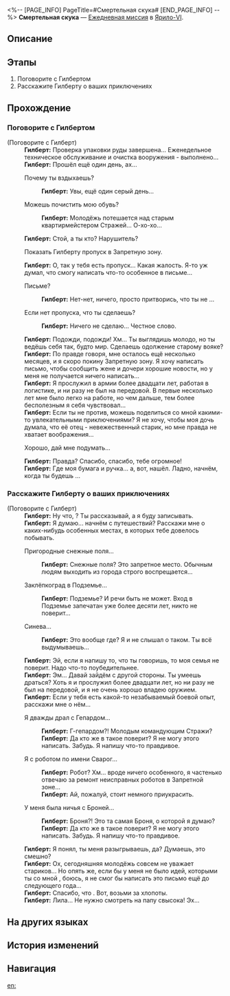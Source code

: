 <%-- [PAGE_INFO]
PageTitle=#Смертельная скука#
[END_PAGE_INFO] --%>
{{Дополнить|Диалоги.}}
{{Миссия Инфобокс
|id              = 3011111
|Название        = 
|Изображение     = Миссия Смертельная скука.png
|Тип             = Ежедневная миссия
|Событие         = 
|Глава           = 
|Условия         = 
|Персонажи       = Гилберт; Первопроходец
|СтартЛокация    = [[Ярило-VI]] — [[Запретная зона Среброгривых Стражей]]
|Мир             = Ярило-VI
|Предыдущая      = 
|Следующая       = 
|Награды         = Кредиты*5 000
}}
'''Смертельная скука''' — [[Ежедневная миссия]] в [[Ярило-VI]].

==Описание==
{{Описание|<!--официальное описание из Перекрёстка судеб-->}}

==Этапы==
# Поговорите с Гилбертом
# Расскажите Гилберту о ваших приключениях

==Прохождение==
{{Дополнить}}

===Поговорите с Гилбертом===
{{Описание миссии|тип=Ежедневная миссия|локация=Запретная зона Среброгривых Стражей|Гилберт в Запретной зоне Среброгривых Стражей чем-то обеспокоен. Пойдите и поговорите с ним.}}
{{Диалог Начало}}

;(Поговорите с Гилберт)
:'''Гилберт:''' Проверка упаковки руды завершена... Еженедельное техническое обслуживание и очистка вооружения - выполнено...
:'''Гилберт:''' Прошёл ещё один день, ах...
:{{Диалог|Стрелка}} Почему ты вздыхаешь?
::'''Гилберт:''' Увы, ещё один серый день...
:{{Диалог|Стрелка}} Можешь почистить мою обувь?
::'''Гилберт:''' Молодёжь потешается над старым квартирмейстером Стражей... О-хо-хо...
:'''Гилберт:''' Стой, а ты кто? Нарушитель?
:{{Диалог|Стрелка}} Показать Гилберту пропуск в Запретную зону.
:'''Гилберт:''' О, так у тебя есть пропуск... Какая жалость. Я-то уж думал, что смогу написать что-то особенное в письме...
:{{Диалог|Стрелка}} Письме?
::'''Гилберт:''' Нет-нет, ничего, просто притворись, что ты не {{MC|ж=слышала|м=слышал}}...
:{{Диалог|Стрелка}} Если нет пропуска, что ты сделаешь?
::'''Гилберт:''' Ничего не сделаю... Честное слово.
:'''Гилберт:''' Подожди, подожди! Хм... Ты выглядишь молодо, но ты ведёшь себя так, будто {{MC|ж=повидала|м=повидал}} мир. Сделаешь одолжение старому вояке?
:'''Гилберт:''' По правде говоря, мне осталось ещё несколько месяцев, и я скоро покину Запретную зону. Я хочу написать письмо, чтобы сообщить жене и дочери хорошие новости, но у меня не получается ничего написать...
:'''Гилберт:''' Я прослужил в армии более двадцати лет, работая в логистике, и ни разу не был на передовой. В первые несколько лет мне было легко на работе, но чем дальше, тем более бесполезным я себя чувствовал...
:'''Гилберт:''' Если ты не против, можешь поделиться со мной какими-то увлекательными приключениями? Я не хочу, чтобы моя дочь думала, что её отец - невежественный старик, но мне правда не хватает воображения...
:{{Диалог|Стрелка}} Хорошо, дай мне подумать...
:'''Гилберт:''' Правда? Спасибо, спасибо, тебе огромное!
:'''Гилберт:''' Где моя бумага и ручка... а, вот, нашёл. Ладно, начнём, когда ты будешь {{MC|ж=готова|м=готов}}...
{{Диалог Конец}}

===Расскажите Гилберту о ваших приключениях===
{{Описание миссии|тип=Ежедневная миссия|локация=Запретная зона Среброгривых Стражей|Гилберт заинтересовался вашими приключениями и хочет написать о них в своём письме.<br />Звучит странно, но, с другой стороны, хвастаться своей историей - это весело.}}
{{Диалог Начало}}

;(Поговорите с Гилберт)
:'''Гилберт:''' Ну что, {{MC|ж=придумала|м=придумал}}? Ты рассказывай, а я буду записывать.
:'''Гилберт:''' Я думаю... начнём с путешествий? Расскажи мне о каких-нибудь особенных местах, в которых тебе довелось побывать.
:{{Диалог|Стрелка}} Пригородные снежные поля...
::'''Гилберт:''' Снежные поля? Это запретное место. Обычным людям выходить из города строго воспрещается...
:{{Диалог|Стрелка}} Заклёпкоград в Подземье...
::'''Гилберт:''' Подземье? И речи быть не может. Вход в Подземье запечатан уже более десяти лет, никто не поверит...
:{{Диалог|Стрелка}} Синева...
::'''Гилберт:''' Это вообще где? Я и не слышал о таком. Ты всё выдумываешь...
:'''Гилберт:''' Эй, если я напишу то, что ты говоришь, то моя семья не поверит. Надо что-то поубедительнее.
:'''Гилберт:''' Эм... Давай зайдём с другой стороны. Ты умеешь драться? Хоть я и прослужил более двадцати лет, но ни разу не был на передовой, и я не очень хорошо владею оружием.
:'''Гилберт:''' Если у тебя есть какой-то незабываемый боевой опыт, расскажи мне о нём...
:{{Диалог|Стрелка}} Я дважды драл{{MC|ж=ась|м=ся}} с Гепардом...
::'''Гилберт:''' Г-гепардом?! Молодым командующим Стражи?
::'''Гилберт:''' Да кто же в такое поверит? Я не могу этого написать. Забудь. Я напишу что-то правдивое.
:{{Диалог|Стрелка}} Я {{MC|м=сражался|ж=сражалась}} с роботом по имени Сварог...
::'''Гилберт:''' Робот? Хм... вроде ничего особенного, я частенько отвечаю за ремонт неисправных роботов в Запретной зоне...
::'''Гилберт:''' Ай, пожалуй, стоит немного приукрасить.
:{{Диалог|Стрелка}} У меня была ничья с Броней...
::'''Гилберт:''' Броня?! Это та самая Броня, о которой я думаю?
::'''Гилберт:''' Да кто же в такое поверит? Я не могу этого написать. Забудь. Я напишу что-то правдивое.
:'''Гилберт:''' Я понял, ты меня разыгрываешь, да? Думаешь, это смешно?
:'''Гилберт:''' Ох, сегодняшняя молодёжь совсем не уважает стариков... Но опять же, если бы у меня не было идей, которыми ты со мной {{MC|м=поделился|ж=поделилась}}, боюсь, я не смог бы написать это письмо ещё до следующего года...
:'''Гилберт:''' Спасибо, что {{MC|ж=зашла|м=зашёл}}. Вот, возьми за хлопоты.
:'''Гилберт:''' Лила... Не нужно смотреть на папу свысока! Эх...
{{Диалог Конец}}

==На других языках==
{{На других языках
|en   = Bored to Death
|zhs  = 百无聊赖
|zht  = 百無聊賴
|ja   = 味気ない日々
|ko   = 따분한 나날
|es   = Aburrimiento mortal
|fr   = Ennui mortel
|ru   = Смертельная скука
|th   = เบื่อหน่ายเกินทน
|vi   = Tâm Trạng Chán Chường
|de   = Zu Tode gelangweilt
|id   = Super Bosan
|pt   = Tédio de Matar
}}

==История изменений==
{{История изменений|3.5}}

==Навигация==
{{Ежедневная миссия Навбокс|Глава }}

[[en:]]
